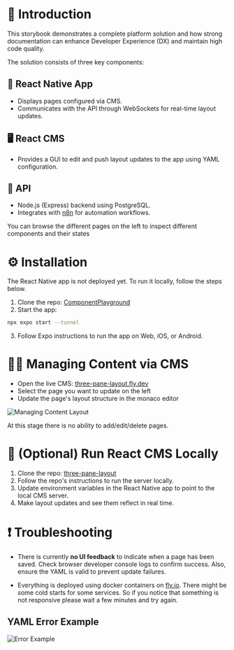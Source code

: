 
<Meta title="Walkthrough" />

# 📘 Introduction
This storybook demonstrates a complete platform solution and how strong documentation can enhance Developer Experience (DX) and maintain high code quality.

The solution consists of three key components:

## 📱 React Native App
- Displays pages configured via CMS.
- Communicates with the API through WebSockets for real-time layout updates.

## 🖥️ React CMS
- Provides a GUI to edit and push layout updates to the app using YAML configuration.

## 🔌 API
- Node.js (Express) backend using PostgreSQL.
- Integrates with [n8n](https://n8n.io/) for automation workflows.

You can browse the different pages on the left to inspect different components and their states 


# ⚙️ Installation

<Alert severity="info">
The React Native app is not deployed yet. To run it locally, follow the steps below.
</Alert>

1. Clone the repo: [ComponentPlayground](https://github.com/MaherKSantina/ComponentPlayground)
2. Start the app:

```bash
npx expo start --tunnel
```

3. Follow Expo instructions to run the app on Web, iOS, or Android.

# 🧑‍💻 Managing Content via CMS
- Open the live CMS: [three-pane-layout.fly.dev](https://three-pane-layout.fly.dev/)
- Select the page you want to update on the left
- Update the page's layout structure in the monaco editor

![Managing Content Layout](./ManagingContent-layout.png)

<Alert severity="info">
At this stage there is no ability to add/edit/delete pages.
</Alert>

# 🧪 (Optional) Run React CMS Locally
1. Clone the repo: [three-pane-layout](https://github.com/MaherKSantina/three-pane-layout)
2. Follow the repo's instructions to run the server locally.
3. Update environment variables in the React Native app to point to the local CMS server.
4. Make layout updates and see them reflect in real time.

# ❗ Troubleshooting

- There is currently **no UI feedback** to indicate when a page has been saved. Check browser developer console logs to confirm success. Also, ensure the YAML is valid to prevent update failures.

- Everything is deployed using docker containers on [fly.io](https://fly.io/). There might be some cold starts for some services. So if you notice that something is not responsive please wait a few minutes and try again.

## YAML Error Example

![Error Example](./ManagingContent-errorExample.png)